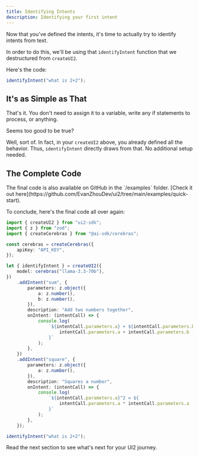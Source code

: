 ```yaml
---
title: Identifying Intents
description: Identifying your first intent
---
```


Now that you've defined the intents, it's time to actually try to identify intents from text.

In order to do this, we'll be using that `identifyIntent` function that we destructured from `createUI2`.

Here's the code:

```ts
identifyIntent("what is 2+2");
```

## It's as Simple as That

That's it. You don't need to assign it to a variable, write any if statements to process, or anything.

Seems too good to be true?

Well, sort of. In fact, in your `createUI2` above, you already defined all the behavior. Thus, `identifyIntent` directly draws from that. No additional setup needed.

## The Complete Code

<Callout>
	The final code is also available on GitHub in the `/examples` folder. [Check
	it out
	here](https://github.com/EvanZhouDev/ui2/tree/main/examples/quick-start).
</Callout>

To conclude, here's the final code all over again:

```ts
import { createUI2 } from "ui2-sdk";
import { z } from "zod";
import { createCerebras } from "@ai-sdk/cerebras";

const cerebras = createCerebras({
	apiKey: "API_KEY",
});

let { identifyIntent } = createUI2({
	model: cerebras("llama-3.3-70b"),
})
	.addIntent("sum", {
		parameters: z.object({
			a: z.number(),
			b: z.number(),
		}),
		description: "Add two numbers together",
		onIntent: (intentCall) => {
			console.log(
				`${intentCall.parameters.a} + ${intentCall.parameters.b} = ${
					intentCall.parameters.a + intentCall.parameters.b
				}`
			);
		},
	})
	.addIntent("square", {
		parameters: z.object({
			a: z.number(),
		}),
		description: "Squares a number",
		onIntent: (intentCall) => {
			console.log(
				`${intentCall.parameters.a}^2 = ${
					intentCall.parameters.a * intentCall.parameters.a
				}`
			);
		},
	});

identifyIntent("what is 2+2");
```

Read the next section to see what's next for your UI2 journey.
